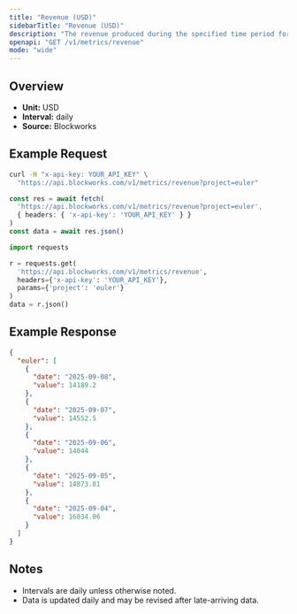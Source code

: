 ```yaml
---
title: "Revenue (USD)"
sidebarTitle: "Revenue (USD)"
description: "The revenue produced during the specified time period for given project."
openapi: "GET /v1/metrics/revenue"
mode: "wide"
---
```


## Overview

- **Unit:** USD
- **Interval:** daily
- **Source:** Blockworks

## Example Request

<CodeGroup>

```bash cURL
curl -H "x-api-key: YOUR_API_KEY" \
  "https://api.blockworks.com/v1/metrics/revenue?project=euler"
```

```typescript TypeScript
const res = await fetch(
  'https://api.blockworks.com/v1/metrics/revenue?project=euler',
  { headers: { 'x-api-key': 'YOUR_API_KEY' } }
)
const data = await res.json()
```

```python Python
import requests

r = requests.get(
  'https://api.blockworks.com/v1/metrics/revenue',
  headers={'x-api-key': 'YOUR_API_KEY'},
  params={'project': 'euler'}
)
data = r.json()
```

</CodeGroup>

## Example Response

```json
{
  "euler": [
    {
      "date": "2025-09-08",
      "value": 14189.2
    },
    {
      "date": "2025-09-07",
      "value": 14552.5
    },
    {
      "date": "2025-09-06",
      "value": 14044
    },
    {
      "date": "2025-09-05",
      "value": 14873.81
    },
    {
      "date": "2025-09-04",
      "value": 16034.06
    }
  ]
}
```

## Notes
- Intervals are daily unless otherwise noted.
- Data is updated daily and may be revised after late-arriving data.